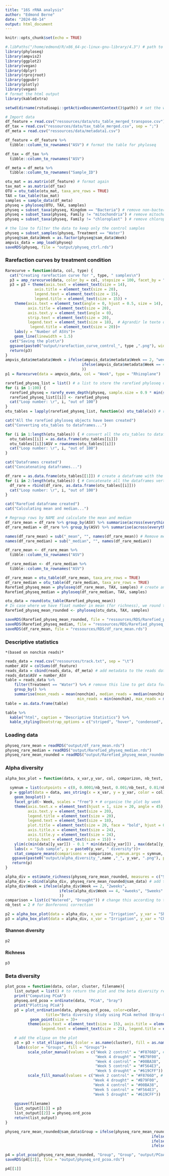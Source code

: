 ```yaml
---
title: "16S rRNA analysis"
author: "Edmond Berne"
date: "2024-08-14"
output: html_document
---
```


```r
knitr::opts_chunk$set(echo = TRUE)
```

```r
#.libPaths("/home/edmond/R/x86_64-pc-linux-gnu-library/4.3") # path to the R libraries (personnal environnement)
library(phyloseq)
library(ampvis2)
library(ggplot2)
library(vegan)
library(dplyr)
library(rprojroot)
library(ggpubr)
library(plotly)
library(vegan)
# format the html output
library(kableExtra)
```


```r
setwd(dirname(rstudioapi::getActiveDocumentContext()$path)) # set the working directory to the location of this script
```

```r

# Import data
df_feature = read.csv("ressources/data/otu_table_merged_transpose.csv")
df_tax = read.csv("ressources/data/tax_table_merged.csv", sep = ";")
df_meta = read.csv("ressources/data/metadata1.csv")

df_feature = df_feature %>%
  tibble::column_to_rownames("ASV") # format the table for phyloseq

df_tax = df_tax %>% 
  tibble::column_to_rownames("ASV")

df_meta = df_meta %>% 
  tibble::column_to_rownames("Sample_ID") 

otu_mat = as.matrix(df_feature) # format again
tax_mat = as.matrix(df_tax)
OTU = otu_table(otu_mat, taxa_are_rows = TRUE)
TAX = tax_table(tax_mat)
samples = sample_data(df_meta)
physeq = phyloseq(OTU, TAX, samples)
physeq = subset_taxa(physeq, Kingdom == "Bacteria") # remove non-bacterial sequences
physeq = subset_taxa(physeq, Family != "mitochondria") # remove mitochondria sequences
physeq = subset_taxa(physeq, Family != "chloroplast" ) # remove chloroplaste sequences

# the line to filter the data to keep only the control samples
physeq = subset_samples(physeq, Treatment == "Water")
physeq@sam_data$Week = as.factor(physeq@sam_data$Week)
ampvis_data = amp_load(physeq)
saveRDS(physeq, file = "output/physeq_ctrl.rds")
```


### Rarefaction curves by treatment condition
```r
Rarecurve = function(data, col, type) { 
  cat("Creating rarefaction curve for ", type, " samples\n")
  p3 = amp_rarecurve(data, color_by = col, stepsize = 100, facet_by = "Treatment")
  p3 = p3 + theme(axis.text = element_text(size = 14), 
             axis.title = element_text(size = 20), 
             legend.text = element_text(size = 15), 
             legend.title = element_text(size = 15)) +
    theme(axis.text = element_text(angle = 0, hjust = 0.5, size = 14),
          axis.title = element_text(size = 20), 
          axis.text.y = element_text(angle = 0),
          strip.text = element_text(size = 20),
          legend.text = element_text(size = 18),  # Agrandir le texte du titre de chaque facette + # Mettre les graduations à l'horizontale et les agrandir
           legend.title = element_text(size = 20))+
    labs(y = "Number of ASVs")+
    geom_line(linewidth = 1.5)
  cat("Saving the plot\n")
  ggsave(paste0("output/rarefaction_curve_control_", type ,".png"), width = 10, height = 10)
  return(p3)
}
ampvis_data$metadata$Week = ifelse(ampvis_data$metadata$Week == 2, "week 2",
                                  ifelse(ampvis_data$metadata$Week == 4, "week 4", "week 5"
                                  ))
p1 = Rarecurve(data = ampvis_data, col = "Week", type = "Rhizoplane")
```



```r
rarefied_physeq_list = list() # a list to store the rarefied phyloseq objects
for (i in 1:100) {
  rarefied_physeq = rarefy_even_depth(physeq, sample.size = 0.9 * min(sample_sums(physeq)), rngseed = i)
  rarefied_physeq_list[[i]] <- rarefied_physeq
  cat("Loop number: \r", i, "out of 100")
}
otu_tables = lapply(rarefied_physeq_list, function(x) otu_table(x)) # regroup all the otu_tables in a list

cat("All the rarefied phyloseq objects have been created")
cat("Converting otu_tables to dataframes...")

for (i in 1:length(otu_tables)) { # convert all the otu_tables to dataframes
  otu_tables[[i]] = as.data.frame(otu_tables[[i]])
  otu_tables[[i]]$ASV = rownames(otu_tables[[i]])
  cat("Loop number: \r", i, "out of 100")
}

cat("Dataframes created")
cat("Concatenating dataframes...")

df_rare = as.data.frame(otu_tables[[1]]) # create a dataframe with the first otu_table for later
for (i in 2:length(otu_tables)) { # Concatenate all the dataframes vertically
  df_rare = rbind(df_rare, as.data.frame(otu_tables[[i]]))
  cat("Loop number: \r", i, "out of 100")
}

cat("Rarefied dataframe created")
cat("Calculating mean and median...")

# Regroup rows by NAME and calculate the mean and median
df_rare_mean = df_rare %>% group_by(ASV) %>% summarise(across(everything(), list(mean = mean)))
df_rare_median = df_rare %>% group_by(ASV) %>% summarise(across(everything(), list(median = median)))

names(df_rare_mean) = sub("_mean", "", names(df_rare_mean)) # Remove mean and median to column names
names(df_rare_median) = sub("_median", "", names(df_rare_median))

df_rare_mean <- df_rare_mean %>%
  tibble::column_to_rownames("ASV")

df_rare_median <- df_rare_median %>%
  tibble::column_to_rownames("ASV")

df_rare_mean = otu_table(df_rare_mean, taxa_are_rows = TRUE)
df_rare_median = otu_table(df_rare_median, taxa_are_rows = TRUE)
Rarefied_physeq_mean = phyloseq(df_rare_mean, TAX, samples) # create another phyloseq object with rarefied data as OTU table
Rarefied_physeq_median = phyloseq(df_rare_median, TAX, samples)

otu_data = round(otu_table(Rarefied_physeq_mean))
# In case where we have float number in mean (for richness), we round the number to have an integer
Rarefied_physeq_mean_rounded <- phyloseq(otu_data, TAX, samples)

saveRDS(Rarefied_physeq_mean_rounded, file = "ressources/RDS/Rarefied_physeq_mean_rounded.rds")
saveRDS(Rarefied_physeq_median, file = "ressources/RDS/Rarefied_physeq_median.rds")
saveRDS(df_rare_mean, file = "ressources/RDS/df_rare_mean.rds")
```

### Descriptive statistics 
    *(based on nonchim reads)*
```r
reads_data = read.csv("ressources/track.txt", sep = "\t")
number_ASV = colSums(df_feature)
reads_data = cbind(reads_data, df_meta) # add metadata to the reads data
reads_data$ASV = number_ASV
table = reads_data %>% 
    filter(Treatment == "Water") %>% # remove this line to get data for all the samples
    group_by() %>% 
    summarise(mean_reads = mean(nonchim), median_reads = median(nonchim), reads_number = sum(nonchim),
                                min_reads = min(nonchim), max_reads = max(nonchim), ASV_sum = sum(ASV), samples = n())
table = as.data.frame(table)

table %>%
  kable("html", caption = "Descriptive Statistics") %>%
  kable_styling(bootstrap_options = c("striped", "hover", "condensed", "responsive"), full_width = F)
```


### Loading data
```r
physeq_rare_mean = readRDS("output/df_rare_mean.rds")
physeq_rare_median = readRDS("output/Rarefied_physeq_median.rds")
physeq_rare_mean_rounded = readRDS("output/Rarefied_physeq_mean_rounded.rds")
```


### Alpha diversity

```r

alpha_box_plot = function(data, x_var,y_var, col, comparizon, nb_test, name){
  
  symnum = list(cutpoints = c(0, 0.0001/nb_test, 0.001/nb_test, 0.01/nb_test, 0.05/nb_test, Inf), symbols = c("****", "***", "**", "*", "ns"))
  p = ggplot(data = data, aes_string(x = x_var, y = y_var, color = col))+
    geom_boxplot() +
    facet_grid(~ Week, scales = "free") + # organise the plot by week
    theme(axis.text.x = element_text(hjust = 1, size = 20, angle = 45),  
          axis.text.y = element_text(size = 20),  
          legend.title = element_text(size = 20),
          legend.text = element_text(size = 18),
          plot.title = element_text(size = 20, face = "bold", hjust = 0.5),
          axis.title.x = element_text(size = 24),  
          axis.title.y = element_text(size = 24),
          strip.text = element_text(size = 15)) +  
    ylim(c(min(data[[y_var]]) - 0.1 * min(data[[y_var]]) , max(data[[y_var]]) + 0.1 *max(data[[y_var]]))) +
    labs(x = "Sub sample", y = paste0(y_var, " diversity"))+
    stat_compare_means(comparisons = comparizon, symnum.args = symnum, label = "p.signif", size = 10 )
   ggsave(paste0("output/alpha_diversity_",name ,"_", y_var, ".png"), plot = p, width = 25, height = 15, units = "cm")
   return(p)
}

```

```r
alpha_div = estimate_richness(physeq_rare_mean_rounded, measures = c("Shannon", "Chao1")) # compute alpha diversity
alpha_div = cbind(alpha_div, physeq_rare_mean_rounded@sam_data) # add the factor to the new table
alpha_div$Week = ifelse(alpha_div$Week == 2, "2weeks",
                        ifelse(alpha_div$Week == 4, "4weeks", "5weeks"
                        ))
comparison = list(c("Watered", "Drought")) # change this according to the variable you want to compare
nb_test = 2 # for Bonferonni correction
```

```r
p2 = alpha_box_plot(data = alpha_div, x_var = "Irrigation", y_var = "Shannon", col = "Irrigation", comparizon = comparison , nb_test = nb_test, name = "control")
p3 = alpha_box_plot(data = alpha_div, x_var = "Irrigation", y_var = "Chao1", col = "Irrigation", comparizon = comparison , nb_test = nb_test, name = "control")
```

#### Shannon diversity
```r
p2
```

#### Richness
```r
p3
```



### Beta diversity
```r
plot_pcoa = function(data, color, cluster, filename){
    list_output = list() # to return the plot and the beta diversity results
    print("Computing PCoA")
    physeq.ord_pcoa = ordinate(data, "PCoA", "bray")
    print("Plotting PCoA")
    p3 = plot_ordination(data, physeq.ord_pcoa, color=color,  
                  title="Beta diversity study using PCoA method (Bray-Curtis dissimilarity)") +
           geom_point(size = 3)+
          theme(axis.text = element_text(size = 15), axis.title = element_text(size = 25), 
                legend.text = element_text(size = 25), legend.title = element_text(size = 27))

    # add the elipse on the plot
    p3 = p3 + stat_ellipse(aes_(color = as.name(cluster), fill = as.name(cluster)), geom = "polygon", show.legend = T, linetype = "dashed", linewidth = 1, alpha = 0.1)+ 
     labs(color = "Groups", fill = "Groups")+
          scale_color_manual(values = c("Week 2 control" = "#F8766D", # change the color of the groups points
                                        "Week 4 drought" = "#B79F00", 
                                        "Week 4 control" = "#00BA38", 
                                        "Week 5 control" = "#F564E3", 
                                        "Week 5 drought" = "#619CFF")) +
          scale_fill_manual(values = c("Week 2 control" = "#F8766D", # change the color of the groups ellipse
                                       "Week 4 drought" = "#B79F00", 
                                       "Week 4 control" = "#00BA38", 
                                       "Week 5 control" = "#F564E3", 
                                       "Week 5 drought" = "#619CFF")) 
   
    ggsave(filename)
    list_output[[1]] = p3
    list_output[[2]] = physeq.ord_pcoa
    return(list_output)
}

```

```r

physeq_rare_mean_rounded@sam_data$Group = ifelse(physeq_rare_mean_rounded@sam_data$Group == "2Watered" , "Week 2 control",
                                                                 ifelse(physeq_rare_mean_rounded@sam_data$Group == "4Drought", "Week 4 drought", 
                                                                 ifelse(physeq_rare_mean_rounded@sam_data$Group == "4Watered", "Week 4 control",
                                                                 ifelse(physeq_rare_mean_rounded@sam_data$Group == "5Watered", "Week 5 control","Week 5 drought"))))

p4 = plot_pcoa(physeq_rare_mean_rounded, "Group", "Group", "output/PCoA_16S_rRNA_cluster.png")
saveRDS(p4[[2]], file = "output/physeq_ord_pcoa.rds")
```

```r
p4[[1]]
```




